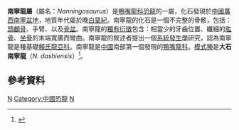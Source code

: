 {{Automatic Taxobox
| taxon = Nanningosaurus
| fossil_range = 晚[[白堊紀|白堊紀]], {{fossil_range|72.1|66}}
| image = 
| image_caption = 
| authority = Mo ''et al.'', 2007
| type_species = '''大石南寧龍<br>''Nanningosaurus dashiensis'''''
| type_species_authority = Mo ''et al.'', 2007
}}

'''南寧龍屬'''（屬名：''Nanningosaurus''）是[[鴨嘴龍科|鴨嘴龍科]][[恐龍|恐龍]]的一屬，化石發現於[[中國|中國]][[廣西|廣西]][[南寧盆地|南寧盆地]]，地質年代屬於晚[[白堊紀|白堊紀]]。南寧龍的化石是一個不完整的骨骸，包括：[[頭顱骨|頭顱骨]]、手臂、以及[[骨盆|骨盆]]。南寧龍的[[獨有衍徵|獨有衍徵]]包含：相當少的牙齒位置、纖細的[[肱骨|肱骨]]、[[坐骨|坐骨]]的末端寬廣而彎曲。南寧龍的敘述者提出一個[[系統發生學|系統發生學]]研究，認為南寧龍是種基礎[[賴氏龍亞科|賴氏龍亞科]]。南寧龍是[[中國|中國]]南部第一個發現的[[鴨嘴龍科|鴨嘴龍科]]。[[模式種|模式種]]是'''大石南寧龍'''（''N. dashiensis''）<ref name=Metal07>{{cite journal |author=Mo J. |coauthors=Zhao Z.; Wang W.; and Xu X. |year=2007 |title=The first hadrosaurid dinosaur from southern China |journal=Acta Geologica Sinica (English edition) |volume=81 |issue=4 |pages=550-554  |doi=10.1111/j.1755-6724.2007.tb00978.x}}</ref>。

==參考資料==
{{reflist}}

{{Ornithopoda|H.}}
{{Taxonbar|from=Q2537541}}

[[Category:上白堊紀恐龍|N]]
[[Category:中國恐龍|Category:中國恐龍]]
[[Category:鴨嘴龍科|N]]


{{dinosaur-stub}}